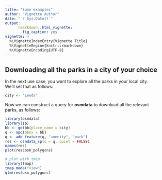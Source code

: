 ```yaml
---
title: "Some examples"
author: "Vignette Author"
date: "`r Sys.Date()`"
output:
      rmarkdown::html_vignette:
        fig_caption: yes
vignette: >
  %\VignetteIndexEntry{Vignette Title}
  %\VignetteEngine{knitr::rmarkdown}
  %\VignetteEncoding{UTF-8}
---
```


## Downloading all the parks in a city of your choice

In the next use case, you want to explore all the parks in your local city.
We'll set that as follows:

```r
city <- "Leeds"
```

Now we can construct a query for **osmdata** to download all the relevant parks, as follows:

```r
library(osmdata)
library(sp)
bb <- getbb(place_name = city)
q <- opq(bbox = bb)
q <- add_feature(q, "amenity", "park")
res <- osmdata_sp(q = q, quiet = FALSE)
names(res)
plot(res$osm_polygons)
```

```r
# plot with tmap
library(tmap)
tmap_mode("view")
qtm(res$osm_polygons)
```



